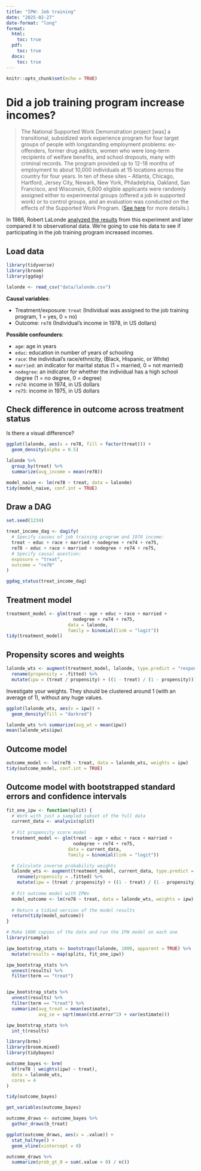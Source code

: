```yaml
---
title: "IPW: Job training"
date: "2025-02-27"
date-format: "long"
format:
  html:
    toc: true
  pdf:
    toc: true
  docx:
    toc: true
---
```


```r
knitr::opts_chunk$set(echo = TRUE)
```

# Did a job training program increase incomes?

> The National Supported Work Demonstration project [was] a transitional, subsidized work experience program for four target groups of people with longstanding employment problems: ex-offenders, former drug addicts, women who were long-term recipients of welfare benefits, and school dropouts, many with criminal records. The program provided up to 12-18 months of employment to about 10,000 individuals at 15 locations across the country for four years. In ten of these sites -- Atlanta, Chicago, Hartford, Jersey City, Newark, New York, Philadelphia, Oakland, San Francisco, and Wisconsin, 6,600 eligible applicants were randomly assigned either to experimental groups (offered a job in supported work) or to control groups, and an evaluation was conducted on the effects of the Supported Work Program. ([See here](https://www.icpsr.umich.edu/web/ICPSR/studies/7865) for more details.)

In 1986, Robert LaLonde [analyzed the results](https://www.jstor.org/stable/1806062) from this experiment and later compared it to observational data. We're going to use his data to see if participating in the job training program increased incomes.


## Load data

```r
library(tidyverse)
library(broom)
library(ggdag)

lalonde <- read_csv("data/lalonde.csv")
```

**Causal variables**:

- Treatment/exposure: `treat` (Individual was assigned to the job training program, 1 = yes, 0 = no)
- Outcome: `re78` (Individual's income in 1978, in US dollars)

**Possible confounders**:

- `age`: age in years
- `educ`: education in number of years of schooling
- `race`: the individual's race/ethnicity, (Black, Hispanic, or White)
- `married`: an indicator for marital status (1 = married, 0 = not married)
- `nodegree`: an indicator for whether the individual has a high school degree (1 = no degree, 0 = degree)
- `re74`: income in 1974, in US dollars
- `re75`: income in 1975, in US dollars


## Check difference in outcome across treatment status

Is there a visual difference?

```r
ggplot(lalonde, aes(x = re78, fill = factor(treat))) +
  geom_density(alpha = 0.5)
```

```r
lalonde %>% 
  group_by(treat) %>% 
  summarize(avg_income = mean(re78))
```

```r
model_naive <- lm(re78 ~ treat, data = lalonde)
tidy(model_naive, conf.int = TRUE)
```


## Draw a DAG

```r
set.seed(1234)

treat_income_dag <- dagify(
  # Specify causes of job training program and 1978 income:
  treat ~ educ + race + married + nodegree + re74 + re75,
  re78 ~ educ + race + married + nodegree + re74 + re75,
  # Specify causal question:
  exposure = "treat", 
  outcome = "re78"
)

ggdag_status(treat_income_dag)
```

## Treatment model

```r
treatment_model <- glm(treat ~ age + educ + race + married +
                         nodegree + re74 + re75,
                       data = lalonde,
                       family = binomial(link = "logit"))
tidy(treatment_model)
```


## Propensity scores and weights

```r
lalonde_wts <- augment(treatment_model, lalonde, type.predict = "response") %>% 
  rename(propensity = .fitted) %>% 
  mutate(ipw = (treat / propensity) + ((1 - treat) / (1 - propensity)))
```

Investigate your weights. They should be clustered around 1 (with an average of 1), without any huge values.

```r
ggplot(lalonde_wts, aes(x = ipw)) +
  geom_density(fill = "darkred")
```

```r
lalonde_wts %>% summarize(avg_wt = mean(ipw))
mean(lalonde_wts$ipw)
```


## Outcome model

```r
outcome_model <- lm(re78 ~ treat, data = lalonde_wts, weights = ipw)
tidy(outcome_model, conf.int = TRUE)
```

## Outcome model with bootstrapped standard errors and confidence intervals

```r
fit_one_ipw <- function(split) {
  # Work with just a sampled subset of the full data
  current_data <- analysis(split)
  
  # Fit propensity score model
  treatment_model <- glm(treat ~ age + educ + race + married +
                         nodegree + re74 + re75,
                       data = current_data,
                       family = binomial(link = "logit"))

  # Calculate inverse probability weights
  lalonde_wts <- augment(treatment_model, current_data, type.predict = "response") %>% 
    rename(propensity = .fitted) %>% 
    mutate(ipw = (treat / propensity) + ((1 - treat) / (1 - propensity)))
  
  # Fit outcome model with IPWs 
  model_outcome <- lm(re78 ~ treat, data = lalonde_wts, weights = ipw)
  
  # Return a tidied version of the model results
  return(tidy(model_outcome))
}

# Make 1000 copies of the data and run the IPW model on each one
library(rsample)

ipw_bootstrap_stats <- bootstraps(lalonde, 1000, apparent = TRUE) %>% 
  mutate(results = map(splits, fit_one_ipw))

ipw_bootstrap_stats %>% 
  unnest(results) %>% 
  filter(term == "treat")


ipw_bootstrap_stats %>% 
  unnest(results) %>% 
  filter(term == "treat") %>% 
  summarize(avg_treat = mean(estimate),
            avg_se = sqrt(mean(std.error^2) + var(estimate)))

ipw_bootstrap_stats %>% 
  int_t(results)
```


```r
library(brms)
library(broom.mixed)
library(tidybayes)

outcome_bayes <- brm(
  bf(re78 | weights(ipw) ~ treat),
  data = lalonde_wts,
  cores = 4
)
```

```r
tidy(outcome_bayes)
```

```r
get_variables(outcome_bayes)

outcome_draws <- outcome_bayes %>% 
  gather_draws(b_treat)

ggplot(outcome_draws, aes(x = .value)) +
  stat_halfeye() +
  geom_vline(xintercept = 0)

outcome_draws %>% 
  summarize(prob_gt_0 = sum(.value > 0) / n())
```
